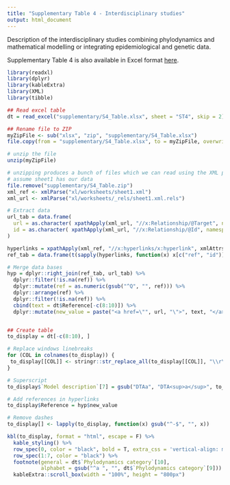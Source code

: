 ```yaml
---
title: "Supplementary Table 4 - Interdisciplinary studies"
output: html_document
---
```



Description of the interdisciplinary studies combining phylodynamics and mathematical modelling or integrating epidemiological and genetic data.

Supplementary Table 4 is also available in Excel format [here]("./supplementary/S4_Table.xlsx").

```r
library(readxl)
library(dplyr)
library(kableExtra)
library(XML)
library(tibble)

## Read excel table
dt = read_excel("supplementary/S4_Table.xlsx", sheet = "ST4", skip = 2)

## Rename file to ZIP
myZipFile <- sub("xlsx", "zip", "supplementary/S4_Table.xlsx")
file.copy(from = "supplementary/S4_Table.xlsx", to = myZipFile, overwrite = T)

# unzip the file
unzip(myZipFile)

# unzipping produces a bunch of files which we can read using the XML package
# assume sheet1 has our data
file.remove("supplementary/S4_Table.zip")
xml_ref <- xmlParse("xl/worksheets/sheet1.xml")
xml_url <- xmlParse("xl/worksheets/_rels/sheet1.xml.rels")

# Extract data
url_tab = data.frame(
  url = as.character( xpathApply(xml_url, "//x:Relationship/@Target", namespaces = "x")),
  id = as.character( xpathApply(xml_url, "//x:Relationship/@Id", namespaces = "x"))
)

hyperlinks = xpathApply(xml_ref, "//x:hyperlinks/x:hyperlink", xmlAttrs, namespaces = "x")
ref_tab = data.frame(t(sapply(hyperlinks, function(x) x[c("ref", "id")])))

# Merge data bases
hyp = dplyr::right_join(ref_tab, url_tab) %>%
  dplyr::filter(!is.na(ref)) %>%
  dplyr::mutate(ref = as.numeric(gsub("^Q", "", ref))) %>%
  dplyr::arrange(ref) %>%
  dplyr::filter(!is.na(ref)) %>%
  cbind(text = dt$Reference[-c(8:10)]) %>%
  dplyr::mutate(new_value = paste("<a href=\"", url, "\">", text, "</a>", sep = ""))


## Create table
to_display = dt[-c(8:10), ] 

# Replace windows linebreaks
for (COL in colnames(to_display)) {
 to_display[[COL]] <- stringr::str_replace_all(to_display[[COL]], "\\r\\n", "<br>") 
}

# Superscript
to_display$`Model description`[7] = gsub("DTAa", "DTA<sup>a</sup>", to_display$`Model description`[7])

# Add references in hyperlinks
to_display$Reference = hyp$new_value

# Remove dashes
to_display[] <- lapply(to_display, function(x) gsub("^-$", "", x))

```


```r
kbl(to_display, format = "html", escape = F) %>%
  kable_styling() %>%
  row_spec(0, color = "black", bold = T, extra_css = 'vertical-align: middle !important;') %>%
  row_spec(1:7, color = "black") %>%
  footnote(general = dt$`Phylodynamics category`[10],
           alphabet = gsub("^a ", "", dt$`Phylodynamics category`[9])) %>%
  kableExtra::scroll_box(width = "100%", height = "800px")

```


